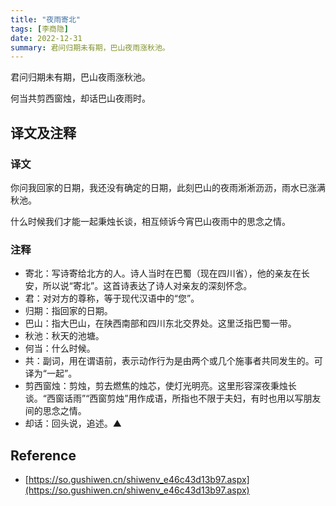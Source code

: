 ```yaml
---
title: "夜雨寄北"
tags: [李商隐]
date: 2022-12-31
summary: 君问归期未有期，巴山夜雨涨秋池。
---
```


君问归期未有期，巴山夜雨涨秋池。

何当共剪西窗烛，却话巴山夜雨时。

## 译文及注释

### 译文

你问我回家的日期，我还没有确定的日期，此刻巴山的夜雨淅淅沥沥，雨水已涨满秋池。

什么时候我们才能一起秉烛长谈，相互倾诉今宵巴山夜雨中的思念之情。

### 注释

- 寄北：写诗寄给北方的人。诗人当时在巴蜀（现在四川省），他的亲友在长安，所以说“寄北”。这首诗表达了诗人对亲友的深刻怀念。
- 君：对对方的尊称，等于现代汉语中的“您”。
- 归期：指回家的日期。
- 巴山：指大巴山，在陕西南部和四川东北交界处。这里泛指巴蜀一带。
- 秋池：秋天的池塘。
- 何当：什么时候。
- 共：副词，用在谓语前，表示动作行为是由两个或几个施事者共同发生的。可译为“一起”。
- 剪西窗烛：剪烛，剪去燃焦的烛芯，使灯光明亮。这里形容深夜秉烛长谈。“西窗话雨”“西窗剪烛”用作成语，所指也不限于夫妇，有时也用以写朋友间的思念之情。
- 却话：回头说，追述。▲

## Reference

- [https://so.gushiwen.cn/shiwenv_e46c43d13b97.aspx](https://so.gushiwen.cn/shiwenv_e46c43d13b97.aspx)